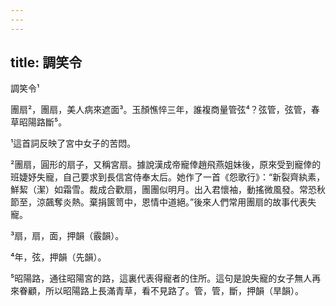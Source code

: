```yaml
---
---
---
```

title: 調笑令
---




調笑令¹

團扇²，團扇，美人病來遮面³。玉顏憔悴三年，誰複商量管弦⁴？弦管，弦管，春草昭陽路斷⁵。

¹這首詞反映了宮中女子的苦悶。

²團扇，圓形的扇子，又稱宮扇。據說漢成帝寵倖趙飛燕姐妹後，原來受到寵倖的班婕妤失寵，自己要求到長信宮侍奉太后。她作了一首《怨歌行》：“新裂齊紈素，鮮絜（潔）如霜雪。裁成合歡扇，團團似明月。出入君懷袖，動搖微風發。常恐秋節至，涼飆奪炎熱。棄捐篋笥中，恩情中道絕。”後來人們常用團扇的故事代表失寵。

³扇，扇，面，押韻（霰韻）。

⁴年，弦，押韻（先韻）。

⁵昭陽路，通往昭陽宮的路，這裏代表得寵者的住所。這句是說失寵的女子無人再來眷顧，所以昭陽路上長滿青草，看不見路了。管，管，斷，押韻（旱韻）。